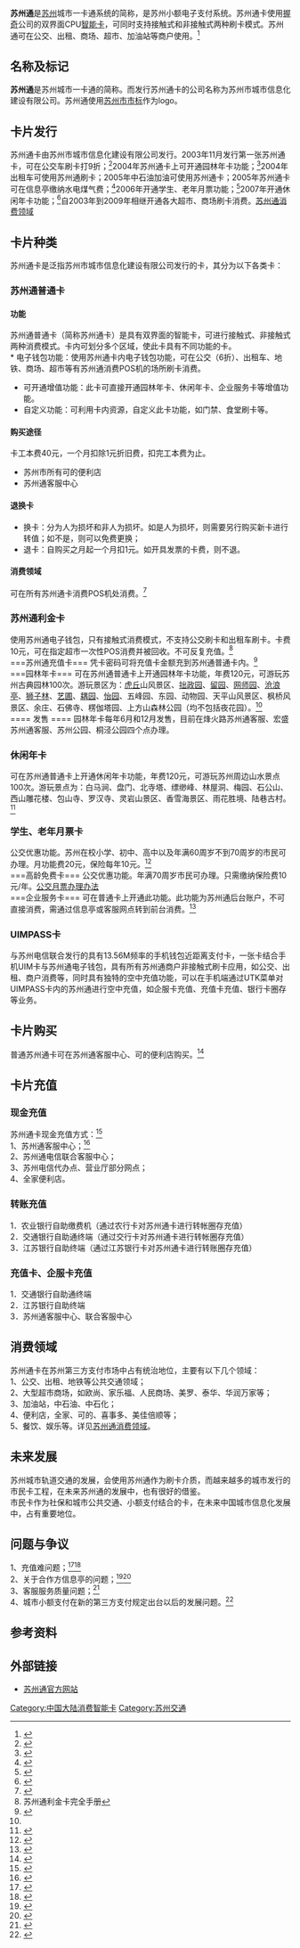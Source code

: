 {{update|time=2018-05-04T00:59:05+00:00}}
{{expand|time=2010-05-02T01:43:58+00:00}}
'''苏州通'''是[[苏州|苏州]]城市一卡通系统的简称，是苏州小额电子支付系统。苏州通卡使用[[握奇|握奇]]公司的双界面CPU[[智能卡|智能卡]]，可同时支持接触式和非接触式两种刷卡模式。苏州通可在公交、出租、商场、超市、加油站等商户使用。<ref>{{Cite web |url=http://szszt.cor.5617.com/default.php?mod=c&s=sse57d2fb |title=苏州通官方网站介绍 |access-date=2010-05-02 |archive-date=2012-01-24 |archive-url=https://web.archive.org/web/20120124170859/http://szszt.cor.5617.com/default.php?mod=c&s=sse57d2fb |dead-url=yes }}</ref>

==名称及标记==
'''苏州通'''是苏州城市一卡通的简称。而发行苏州通卡的公司名称为苏州市城市信息化建设有限公司。苏州通使用[[苏州|苏州市市标]]作为logo。

==卡片发行==
苏州通卡由苏州市城市信息化建设有限公司发行。2003年11月发行第一张苏州通卡，可在公交车刷卡打9折；<ref>{{Cite web |url=http://www.aroundsuzhou.com/traffic/traffic.asp?id=101 |title=苏州公交出行 |access-date=2010-05-02 |archive-date=2010-05-30 |archive-url=https://web.archive.org/web/20100530194010/http://www.aroundsuzhou.com/traffic/traffic.asp?id=101 |dead-url=no }}</ref>2004年苏州通卡上可开通园林年卡功能；<ref name="#1">{{Cite web |url=http://www.ylj.suzhou.gov.cn/Info_detail.asp?id=6992 |title=园林年卡发售 |access-date=2010-05-02 |archive-date=2014-12-10 |archive-url=https://web.archive.org/web/20141210231823/http://www.ylj.suzhou.gov.cn/Info_detail.asp?id=6992 |dead-url=no }}</ref>2004年出租车可使用苏州通刷卡；2005年中石油加油可使用苏州通卡；2005年苏州通卡可在信息亭缴纳水电煤气费；<ref>{{Cite web |url=http://www.suzhou.gov.cn/news/2005/3/29/sz/sz-9-10-42-1370.shtml |title=信息亭启用 |access-date=2010-05-02 |archive-date=2016-03-04 |archive-url=https://web.archive.org/web/20160304111255/http://www.suzhou.gov.cn/news/2005/3/29/sz/sz-9-10-42-1370.shtml |dead-url=no }}</ref>2006年开通学生、老年月票功能；<ref>{{Cite web |url=http://www.suzhou.gov.cn/newssz/sznews/2006/5/30/sznews-13-45-59-3830.shtml |title=公交月票后天启用 |access-date=2010-05-02 |archive-date=2016-03-04 |archive-url=https://web.archive.org/web/20160304111251/http://www.suzhou.gov.cn/newssz/sznews/2006/5/30/sznews-13-45-59-3830.shtml |dead-url=no }}</ref>2007年开通休闲年卡功能；<ref>{{Cite web |url=http://www.fgw.suzhou.gov.cn/szjw/showinfo/showinfo.aspx?infoid=ad0e2ca5-71f4-468e-b401-74063b9a9a40&categoryNum=01&siteid=1 |title=苏州通推出休闲年卡 |access-date=2010-05-02 |archive-date=2007-12-17 |archive-url=https://web.archive.org/web/20071217165241/http://www.fgw.suzhou.gov.cn/szjw/showinfo/showinfo.aspx?infoid=ad0e2ca5-71f4-468e-b401-74063b9a9a40&siteid=1&categoryNum=01 |dead-url=yes }}</ref>自2003年到2009年相继开通各大超市、商场刷卡消费。[https://web.archive.org/web/20100511064557/http://szszt.cor.5617.com/default.php?mod=article&do=detail&tid=213944 苏州通消费领域]

==卡片种类==
苏州通卡是泛指苏州市城市信息化建设有限公司发行的卡，其分为以下各类卡：
===苏州通普通卡===
====功能====
苏州通普通卡（简称苏州通卡）是具有双界面的智能卡，可进行接触式、非接触式两种消费模式。卡内可划分多个区域，使此卡具有不同功能的卡。<br />
* 电子钱包功能：使用苏州通卡内电子钱包功能，可在公交（6折）、出租车、地铁、商场、超市等有苏州通消费POS机的场所刷卡消费。
* 可开通增值功能：此卡可直接开通园林年卡、休闲年卡、企业服务卡等增值功能。
* 自定义功能：可利用卡内资源，自定义此卡功能，如门禁、食堂刷卡等。

====购买途径====
卡工本费40元，一个月扣除1元折旧费，扣完工本费为止。
* 苏州市所有可的便利店
* 苏州通客服中心

====退换卡====
* 换卡：分为人为损坏和非人为损坏。如是人为损坏，则需要另行购买新卡进行转值；如不是，则可以免费更换；
* 退卡：自购买之月起一个月扣1元。如开具发票的卡费，则不退。
====消费领域====
可在所有苏州通卡消费POS机处消费。<ref>{{Cite web |url=http://szszt.cor.5617.com/default.php?mod=c&s=ss250f661 |title=苏州通章程 |access-date=2010-05-02 |archive-date=2014-12-11 |archive-url=https://web.archive.org/web/20141211080108/http://szszt.cor.5617.com/default.php?mod=c&s=ss250f661 |dead-url=yes }}</ref>
===苏州通利金卡===
使用苏州通电子钱包，只有接触式消费模式，不支持公交刷卡和出租车刷卡。卡费10元，可在指定超市一次性POS消费并被回收。不可反复充值。<ref>苏州通利金卡完全手册</ref><br />
===苏州通充值卡===
凭卡密码可将充值卡金额充到苏州通普通卡内。<ref>{{Cite web |url=http://www.suzhou.gov.cn/site/szt/2.htm |title=苏州通充值 |access-date=2010-05-02 |archive-date=2016-03-04 |archive-url=https://web.archive.org/web/20160304112441/http://www.suzhou.gov.cn/site/szt/2.htm |dead-url=no }}</ref><br />
===园林年卡===
可在苏州通普通卡上开通园林年卡功能，年费120元，可游玩苏州古典园林100次。游玩景区为：[[虎丘|虎丘]]山风景区、[[拙政园|拙政园]]、[[留园|留园]]、[[网师园|网师园]]、[[沧浪亭|沧浪亭]]、[[狮子林|狮子林]]、[[艺圃|艺圃]]、[[耦园|耦园]]、[[怡园|怡园]]、五峰园、东园、动物园、天平山风景区、枫桥风景区、余庄、石佛寺、楞伽塔园、上方山森林公园（均不包括夜花园）。<ref name="#1"/><br />
==== 发售 ====
园林年卡每年6月和12月发售，目前在烽火路苏州通客服、宏盛苏州通客服、苏州公园、桐泾公园四个点办理。

===休闲年卡===
可在苏州通普通卡上开通休闲年卡功能，年费120元，可游玩苏州周边山水景点100次。游玩景点为：白马涧、盘门、北寺塔、缥缈峰、林屋洞、梅园、石公山、西山雕花楼、包山寺、罗汉寺、灵岩山景区、香雪海景区、雨花胜境、陆巷古村。<ref>{{Cite web |url=http://www.suzhou.gov.cn/newssz/sz/2010/1/5/sz-15-36-47-2614.shtml |title=休闲年卡开始办理 |access-date=2010-05-02 |archive-date=2016-03-04 |archive-url=https://web.archive.org/web/20160304121406/http://www.suzhou.gov.cn/newssz/sz/2010/1/5/sz-15-36-47-2614.shtml |dead-url=no }}</ref><br />

===学生、老年月票卡===
公交优惠功能。苏州在校小学、初中、高中以及年满60周岁不到70周岁的市民可办理。月功能费20元，保险每年10元。<ref>{{Cite web |url=http://www.suzhou.gov.cn/newssz/sznews/2009/3/10/sznews-9-56-55-1202.shtml |title=公交月票办理办法 |access-date=2010-05-02 |archive-date=2010-07-10 |archive-url=https://web.archive.org/web/20100710060142/http://www.suzhou.gov.cn/newssz/sznews/2009/3/10/sznews-9-56-55-1202.shtml |dead-url=no }}</ref><br />
===高龄免费卡===
公交优惠功能。年满70周岁市民可办理。只需缴纳保险费10元/年。[http://www.suzhou.gov.cn/newssz/sznews/2009/3/10/sznews-9-56-55-1202.shtml 公交月票办理办法] {{Wayback|url=http://www.suzhou.gov.cn/newssz/sznews/2009/3/10/sznews-9-56-55-1202.shtml |date=20100710060142 }}<br />
===企业服务卡===
可在普通卡上开通此功能。此功能为苏州通后台账户，不可直接消费，需通过信息亭或客服网点转到前台消费。<ref>{{Cite web |url=http://szszt.cor.5617.com/default.php?mod=article&do=detail&tid=214289 |title=苏州通企业服务卡 |access-date=2010-05-02 |archive-date=2014-12-11 |archive-url=https://web.archive.org/web/20141211080353/http://szszt.cor.5617.com/default.php?mod=article&do=detail&tid=214289 |dead-url=no }}</ref>
=== UIMPASS卡 ===
与苏州电信联合发行的具有13.56M频率的手机钱包近距离支付卡，一张卡结合手机UIM卡与苏州通电子钱包，具有所有苏州通商户非接触式刷卡应用，如公交、出租、商户消费等，同时具有独特的空中充值功能，可以在手机端通过UTK菜单对UIMPASS卡内的苏州通进行空中充值，如企服卡充值、充值卡充值、银行卡圈存等业务。

==卡片购买==
普通苏州通卡可在苏州通客服中心、可的便利店购买。<ref>{{Cite web |url=http://szszt.cor.5617.com/default.php?mod=article&do=detail&tid=208830 |title=苏州通卡使用说明 |access-date=2010-05-02 |archive-date=2010-04-09 |archive-url=https://web.archive.org/web/20100409082717/http://szszt.cor.5617.com/default.php?mod=article&do=detail&tid=208830 |dead-url=no }}</ref><br />

==卡片充值==
=== 现金充值 ===
苏州通卡现金充值方式：<ref>{{Cite web |url=http://szszt.cor.5617.com/default.php?mod=c&s=ssbb80557 |title=苏州通充值网点 |access-date=2010-07-19 |archive-date=2010-05-12 |archive-url=https://web.archive.org/web/20100512082127/http://szszt.cor.5617.com/default.php?mod=c&s=ssbb80557 |dead-url=no }}</ref><br />

1、苏州通客服中心；<ref>{{Cite web |url=http://szszt.cor.5617.com/default.php?mod=article&do=detail&tid=208903 |title=苏州通客服中心 |access-date=2010-07-19 |archive-date=2010-05-12 |archive-url=https://web.archive.org/web/20100512002904/http://szszt.cor.5617.com/default.php?mod=article&do=detail&tid=208903 |dead-url=no }}</ref><br />

2、苏州通电信联合客服中心；<br />

3、苏州电信代办点、营业厅部分网点；<br />

4、全家便利店。<br />

=== 转账充值 ===
1．农业银行自助缴费机（通过农行卡对苏州通卡进行转帐圈存充值）<br />

2．交通银行自助通终端（通过交行卡对苏州通卡进行转帐圈存充值）<br />

3．江苏银行自助终端（通过江苏银行卡对苏州通卡进行转账圈存充值）<br />

=== 充值卡、企服卡充值 ===
1．交通银行自助通终端<br />

2．江苏银行自助终端    <br />

3．苏州通客服中心、联合客服中心<br />

==消费领域==
苏州通卡在苏州第三方支付市场中占有统治地位，主要有以下几个领域：<br />

1、公交、出租、地铁等公共交通领域；<br />

2、大型超市商场，如欧尚、家乐福、人民商场、美罗、泰华、华润万家等；<br />

3、加油站，中石油、中石化；<br />

4、便利店，全家、可的、喜事多、美佳倍顺等；<br />

5、餐饮、娱乐等。详见[https://web.archive.org/web/20100511064557/http://szszt.cor.5617.com/default.php?mod=article&do=detail&tid=213944 苏州通消费领域]。

==未来发展==
苏州城市轨道交通的发展，会使用苏州通作为刷卡介质，而越来越多的城市发行的市民卡工程，在未来苏州通的发展中，也有很好的借鉴。<br />

市民卡作为社保和城市公共交通、小额支付结合的卡，在未来中国城市信息化发展中，占有重要地位。

==问题与争议==
1、充值难问题；<ref>{{Cite web |url=http://sz.xinhuanet.com/2010-07/16/content_20355720.htm |title=苏州通充值难投诉不断 一卡在手尴尬不断 |access-date=2010-07-19 |archive-date=2010-10-04 |archive-url=https://web.archive.org/web/20101004180913/http://sz.xinhuanet.com/2010-07/16/content_20355720.htm |dead-url=no }}</ref><ref>{{Cite web |url=http://xw.2500sz.com/news/szxw/34153.shtml |title=苏州通难充值数十个充值点解燃眉之急（表） |access-date=2010-07-19 |archive-url=https://web.archive.org/web/20100201083055/http://xw.2500sz.com/news/szxw/34153.shtml |archive-date=2010-02-01 |dead-url=yes }}</ref><br />

2、关于合作方信息亭的问题；<ref>{{Cite web |url=http://js.xhby.net/system/2010/07/16/010794048.shtml |title=信息亭拒绝苏州通 |access-date=2010-07-19 |archive-date=2016-03-04 |archive-url=https://web.archive.org/web/20160304190319/http://js.xhby.net/system/2010/07/16/010794048.shtml |dead-url=no }}</ref><ref>{{Cite web |url=http://news.longhoo.net/2010-01/06/content_1037801.htm |title=苏州信息亭充值功能瘫痪160万用户充值难 |access-date=2010-07-19 |archive-date=2011-11-04 |archive-url=https://web.archive.org/web/20111104133750/http://news.longhoo.net/2010-01/06/content_1037801.htm |dead-url=no }}</ref><br />

3、客服服务质量问题；<ref>{{Cite web |url=http://www.dianping.com/shop/2559646 |title=苏州通点评 |access-date=2010-07-19 |archive-date=2016-03-09 |archive-url=https://web.archive.org/web/20160309201915/http://www.dianping.com/shop/2559646 |dead-url=no }}</ref><br />

4、城市小额支付在新的第三方支付规定出台以后的发展问题。<ref>{{Cite web |url=http://finance.people.com.cn/GB/11926461.html |title=第三方支付管理办法 |access-date=2010-07-19 |archive-date=2016-03-04 |archive-url=https://web.archive.org/web/20160304092141/http://finance.people.com.cn/GB/11926461.html |dead-url=no }}</ref>

==参考资料==
{{Reflist|2}}

==外部链接==
*[http://www.szcic.com/ 苏州通官方网站] {{Wayback|url=http://www.szcic.com/ |date=20201101003923 }}

{{中国内地及港澳电子票证}}

[[Category:中国大陆消费智能卡|Category:中国大陆消费智能卡]]
[[Category:苏州交通|Category:苏州交通]]